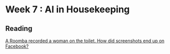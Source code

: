 # Week 7 : AI in Housekeeping

## Reading
[A Roomba recorded a woman on the toilet. How did screenshots end up on Facebook?](https://www.technologyreview.com/2022/12/19/1065306/roomba-irobot-robot-vacuums-artificial-intelligence-training-data-privacy/)